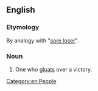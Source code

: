 ==English==

===Etymology===
By analogy with "[[sore loser]]".

===Noun===
{{en-noun|head=[[sore]] [[winner]]}}

# {{context|informal|lang=en}} One who [[gloat]]s over a victory.
[[Category:en:People]]